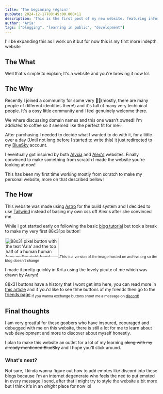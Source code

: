 ```yaml
---
title: 'The beginning (Again)'
pubDate: 2024-12-17T00:49:00.000+11
description: 'This is the first post of my new website. featuring information on why I chose Astro to rewrite it and some extra fun information along the way!'
author: 'Aria'
tags: ["blogging", "learning in public", "development"]
---
```



I'll be expanding this as I work on it but for now this is my first more indepth website

## The What

Well that's simple to explain; It's a website and you're browing it now lol.

## The Why

Recently I joined a community for some very **🏳️‍⚧️**(mostly, there are many people of different identities there!) and it's full of many very techinical people. It's a cosy little community and I feel genuinely welcome there.

We where discussing domain names and this one wasn't owned! I'm addicted to coffee so it seemed like the perfect fit for me~

<a href ={orderConfirmedImg.src} target="_blank">
<Picture
        src={orderConfirmedImg}
        quality={95}
        densities={[0.75, 1, 2]}
        formats={['avif', 'webp', 'jpeg']}
        alt="A picture of the 'Order Confirmed' pafe from cloudflair"
    />
</a>

After purchasing I needed to decide what I wanted to do with it, for a little over a day (Until not long before I started to write this) it just redirected to my [BlueSky](https://bsky.app/profile/did:plc:bzrn33tcfgjxnsanvg6py3xn) account.

I eventually got inspired by both [Alyxia](https://alyxia.dev/) and [Alex's](https://buh.moe/) websites. Finally convinced to make something from scratch I made the website you're looking at now!

This has been my first time working mostly from scratch to make my personal website, more on that described bellow!

## The How

This website was made using [Astro](https://astro.build/) for the build system and I decided to use [Tailwind](https://tailwindcss.com/) instead of basing my own css off Alex's after she convinced me.

<a href ={useAFrameworkImg.src} target="_blank">
<Picture
        src={useAFrameworkImg}
        quality={95}
        width={630}
        densities={[0.75, 1, 2,]}
        formats={['avif', 'webp', 'jpeg']}
        alt="A discord screenshot containing the following messages: Sent by @BuyMyMojo: 'getting my brain around css and styling hurts, I'm man handling some of your css @amemoia', Sent by @amemoia: 'DONT LOOK AT MY CSS ITS SO BAD', 'EVERYTHING HAS ITS OWN CLASS', 'USE A FRAMEWORK'"
    />
</a>

While I got started early on following the basic [blog tutorial](https://docs.astro.build/en/tutorial/0-introduction/) but took a break to make my very first 88x31px button!

<a href="https://aria.coffee/" target="_blank">
                <img
                    alt="88x31 pixel button with the text 'Aria' and the top half of a human human face on the right hand side"
                    src="https://aria.coffee/static/img/buttons/aria.gif"
                    style="min-width: 88px; width: 176px; min-height: 31px; height: 62px; image-rendering: pixelated;"
                />
            </a>
<sub>This is a version of the image hosted on archive.org so the blog doesn't change</sub>

I made it pretty quickly in Krita using the lovely picute of me which was drawn by Auryn!

88x31 buttons have a history that I wont get into here, you can read more in <a alt="This article looks back at a couple of popular screen elements in early web pages. The Powered By logo and 88x31 pixel buttons." href="https://tekeye.uk/computer_history/powered-by" target="_blank">this article</a> and if you'd like to see thhe buttons of my friends then go to the [friends page](/friends)
<sub>If you wanna exchange buttons shoot me a message on <a href="https://discord.com/users/383507911160233985" target="_blank">discord!</a></sub>

## Final thoughts

I am very greatful for these goobers who have inspured, ecouraged and debugged with me on this website, there is still a lot for me to learn about web development and more to discover about myself honestly.

I plan to make this website an outlet for a lot of my learning ~~along with my already mentioned BlueSky~~ and I hope you'll stick around.

### What's next?

Not sure, I kinda wanna figure out how to add emotes like discord into these blogs because I'm an internet degenerate who feels the ned to put emoted in every message I send, after that I might try to style the website a bit more but I think it's in an *alright* place for now lol
